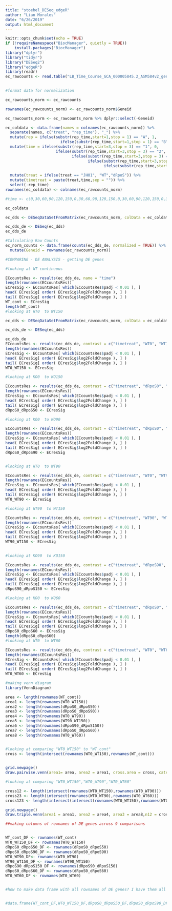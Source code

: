 ```yaml
---
title: "stoebel_DESeq_edgeR"
author: "Lian Morales"
date: "6/26/2019"
output: html_document
---
```


```r


knitr::opts_chunk$set(echo = TRUE)
if (!requireNamespace("BiocManager", quietly = TRUE))
    install.packages("BiocManager")
library("dplyr")
library("tidyr")
library("DESeq2")
library("edgeR")
library(readr)
ec_rawcounts <- read.table("LB_Time_Course_GCA_000005845.2_ASM584v2_genomic_counts.txt",header = TRUE)
 
```


```r
#format data for normalization

ec_rawcounts_norm <- ec_rawcounts

rownames(ec_rawcounts_norm) <- ec_rawcounts_norm$Geneid

ec_rawcounts_norm <- ec_rawcounts_norm %>% dplyr::select(-Geneid)

ec_coldata <- data.frame(names = colnames(ec_rawcounts_norm)) %>%
  separate(names, c("treat", "rep_time"), "_") %>%
  mutate(rep = ifelse(substr(rep_time,start=1,stop = 1) == "A", 1, 
                        ifelse(substr(rep_time,start=1,stop = 1) == "B", 2, 3))) %>%
  mutate(time = ifelse(substr(rep_time,start=3,stop = 3) == "1", 0,
                      ifelse(substr(rep_time,start=3,stop = 3) == "2", 30,
                             ifelse(substr(rep_time,start=3,stop = 3) == "3", 60,
                                    ifelse(substr(rep_time,start=3,stop = 3) == "4", 90,
                                           ifelse(substr(rep_time,start=3,stop = 3) == "5", 120, 150)))))) %>%
  
  mutate(treat = ifelse(treat == "JH01", "WT","dRpoS")) %>%
  mutate(timetreat = paste(treat,time,sep = "")) %>%
  select(-rep_time)
rownames(ec_coldata) <- colnames(ec_rawcounts_norm)

#time <- c(0,30,60,90,120,150,0,30,60,90,120,150,0,30,60,90,120,150,0,30,60,90,120,150,0,30,60,90,120,150,0,30,60,90,120,150,0,30,60,90,120,150)

ec_coldata
```


```r
ec_dds <- DESeqDataSetFromMatrix(ec_rawcounts_norm, colData = ec_coldata, design = ~time + treat)

ec_dds_de <- DESeq(ec_dds)
ec_dds_de

#Calculating Raw Counts
ec_norm_counts <- data.frame(counts(ec_dds_de, normalized = TRUE)) %>%
  mutate(Geneid = rownames(ec_rawcounts_norm))


```



```r
#COMPARING - DE ANALYSIS - getting DE genes

#looking at WT continuous

ECcountsRes <- results(ec_dds_de, name = "time")
length(rownames(ECcountsRes))
ECresSig <- ECcountsRes[ which(ECcountsRes$padj < 0.01 ), ]
head( ECresSig[ order( ECresSig$log2FoldChange ), ] )
tail( ECresSig[ order( ECresSig$log2FoldChange ), ] )
WT_cont <- ECresSig
length(WT_cont)
#looking at WT0  to WT150

ec_dds <- DESeqDataSetFromMatrix(ec_rawcounts_norm, colData = ec_coldata, design = ~timetreat)

ec_dds_de <- DESeq(ec_dds)

ec_dds_de
ECcountsRes <- results(ec_dds_de, contrast = c("timetreat", "WT0", "WT150"))
length(rownames(ECcountsRes))
ECresSig <- ECcountsRes[ which(ECcountsRes$padj < 0.01 ), ]
head( ECresSig[ order( ECresSig$log2FoldChange ), ] )
tail( ECresSig[ order( ECresSig$log2FoldChange ), ] )
WT0_WT150 <- ECresSig

#looking at KO0  to KO150

ECcountsRes <- results(ec_dds_de, contrast = c("timetreat", "dRpoS0", "dRpoS150"))
length(rownames(ECcountsRes))
ECresSig <- ECcountsRes[ which(ECcountsRes$padj < 0.01 ), ]
head( ECresSig[ order( ECresSig$log2FoldChange ), ] )
tail( ECresSig[ order( ECresSig$log2FoldChange ), ] )
dRpoS0_dRpoS50 <- ECresSig

#looking at KO0  to KO90

ECcountsRes <- results(ec_dds_de, contrast = c("timetreat", "dRpoS0", "dRpoS90"))
length(rownames(ECcountsRes))
ECresSig <- ECcountsRes[ which(ECcountsRes$padj < 0.01 ), ]
head( ECresSig[ order( ECresSig$log2FoldChange ), ] )
tail( ECresSig[ order( ECresSig$log2FoldChange ), ] )
dRpoS0_dRpoS90 <- ECresSig


#looking at WT0  to WT90

ECcountsRes <- results(ec_dds_de, contrast = c("timetreat", "WT0", "WT90"))
length(rownames(ECcountsRes))
ECresSig <- ECcountsRes[ which(ECcountsRes$padj < 0.01 ), ]
head( ECresSig[ order( ECresSig$log2FoldChange ), ] )
tail( ECresSig[ order( ECresSig$log2FoldChange ), ] )
WT0_WT90 <- ECresSig

#looking at WT90  to WT150

ECcountsRes <- results(ec_dds_de, contrast = c("timetreat", "WT90", "WT150"))
length(rownames(ECcountsRes))
ECresSig <- ECcountsRes[ which(ECcountsRes$padj < 0.01 ), ]
head( ECresSig[ order( ECresSig$log2FoldChange ), ] )
tail( ECresSig[ order( ECresSig$log2FoldChange ), ] )
WT90_WT150 <- ECresSig

 
#looking at KO90  to KO150

ECcountsRes <- results(ec_dds_de, contrast = c("timetreat", "dRpoS90", "dRpoS150"))
length(rownames(ECcountsRes))
ECresSig <- ECcountsRes[ which(ECcountsRes$padj < 0.01 ), ]
head( ECresSig[ order( ECresSig$log2FoldChange ), ] )
tail( ECresSig[ order( ECresSig$log2FoldChange ), ] )
dRpoS90_dRpoS150 <- ECresSig

#looking at KO0  to KO60

ECcountsRes <- results(ec_dds_de, contrast = c("timetreat", "dRpoS0", "dRpoS60"))
length(rownames(ECcountsRes))
ECresSig <- ECcountsRes[ which(ECcountsRes$padj < 0.01 ), ]
head( ECresSig[ order( ECresSig$log2FoldChange ), ] )
tail( ECresSig[ order( ECresSig$log2FoldChange ), ] )
dRpoS0_dRpoS60 <- ECresSig
length(dRpoS0_dRpoS60)
#looking at WT0  to WT60

ECcountsRes <- results(ec_dds_de, contrast = c("timetreat", "WT0", "WT60"))
length(rownames(ECcountsRes))
ECresSig <- ECcountsRes[ which(ECcountsRes$padj < 0.01 ), ]
head( ECresSig[ order( ECresSig$log2FoldChange ), ] )
tail( ECresSig[ order( ECresSig$log2FoldChange ), ] )
WT0_WT60 <- ECresSig

```

```r
#making venn diagram
library(VennDiagram)

area <- length(rownames(WT_cont))
area1 <- length(rownames(WT0_WT150))
area2 <- length(rownames(dRpoS0_dRpoS50))
area3 <- length(rownames(dRpoS0_dRpoS90))
area4 <- length(rownames(WT0_WT90))
area5 <- length(rownames(WT90_WT150))
area6 <- length(rownames(dRpoS90_dRpoS150))
area7 <- length(rownames(dRpoS0_dRpoS60))
area8 <- length(rownames(WT0_WT60))


#looking at comparing "WT0_WT150" to "WT_cont"
cross <- length(intersect(rownames(WT0_WT150),rownames(WT_cont)))

 
grid.newpage()
draw.pairwise.venn(area1= area, area2 = area1, cross.area = cross, category = c("WT0_WT150","WT_cont"),lty = rep("blank",2),fill = c("light blue", "light green"), scaled = FALSE)

#looking at comparing "WT0_WT150","WT0_WT90","WT0_WT60"

cross12 <- length(intersect(rownames(WT0_WT150),rownames(WT0_WT90)))
cross23 <- length(intersect(rownames(WT0_WT90),rownames(WT0_WT60)))
cross123 <- length(intersect(intersect(rownames(WT0_WT150),rownames(WT0_WT60)),rownames(WT0_WT90)))

grid.newpage()
draw.triple.venn(area1 = area1, area2 = area4, area3 = area8,n12 = cross12, n23 = cross23, n13 = cross13,n123 = cross123, category = c("WT0_WT150","WT0_WT90","WT0_WT60") ,lty = "blank",fill = c("skyblue", "pink1", "mediumorchid"),scaled = FALSE) 
```
 
 
```r
##making columns of rownames of DE genes across 9 comparisons


WT_cont_DF <- rownames(WT_cont)
WT0_WT150_DF <- rownames(WT0_WT150)
dRpoS0_dRpoS50_DF <- rownames(dRpoS0_dRpoS50)
dRpoS0_dRpoS90_DF <- rownames(dRpoS0_dRpoS90)
WT0_WT90_DF<- rownames(WT0_WT90)
WT90_WT150_DF <- rownames(WT90_WT150)
dRpoS90_dRpoS150_DF <- rownames(dRpoS90_dRpoS150)
dRpoS0_dRpoS60_DF <- rownames(dRpoS0_dRpoS60)
WT0_WT60_DF <- rownames(WT0_WT60)


#how to make data frame with all rownames of DE genes? I have them all saved above, and Im not sure what exactly to do next. Below is kind of what i started, but I know it's not right(gived error of diff col lengths)


#data.frame(WT_cont_DF,WT0_WT150_DF,dRpoS0_dRpoS50_DF,dRpoS0_dRpoS90_DF,WT0_WT90_DF,WT90_WT150_DF,dRpoS90_dRpoS150_DF,dRpoS0_dRpoS60_DF,WT0_WT60_DF)

```



